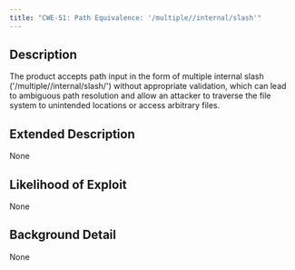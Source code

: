 ```yaml
---
title: "CWE-51: Path Equivalence: '/multiple//internal/slash'"
---
```


## Description
The product accepts path input in the form of multiple internal slash ('/multiple//internal/slash/') without appropriate validation, which can lead to ambiguous path resolution and allow an attacker to traverse the file system to unintended locations or access arbitrary files.

## Extended Description
None

## Likelihood of Exploit
None

## Background Detail
None
        